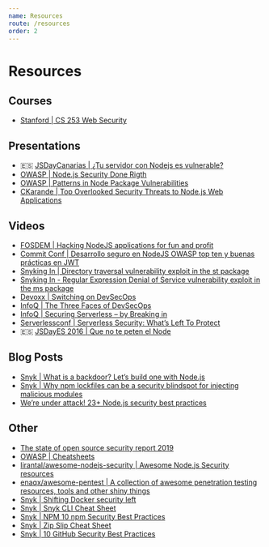 ```yaml
---
name: Resources
route: /resources
order: 2
---
```


# Resources

## Courses

- [Stanford | CS 253 Web Security](https://web.stanford.edu/class/cs253/)

## Presentations

- :es: [JSDayCanarias | ¿Tu servidor con Nodejs es vulnerable?](https://cyber-nomads.slides.com/ulisesgascon/servidor-vulnerable-js-day-canarias)
- [OWASP | Node.js Security Done Rigth](https://www.owasp.org/images/f/fa/AppSecIL2016_NodeJS-Security_LiranTal.pdf)
- [OWASP | Patterns in Node Package Vulnerabilities](https://2018.appsec.eu/presos/Developer_Patterns-in-Nodejs_Chetan-Karande_AppSecEU2018.pdf)
- [CKarande | Top Overlooked Security Threats to Node.js Web Applications](https://speakerdeck.com/ckarande/top-overlooked-security-threats-to-node-dot-js-web-applications)

## Videos

- [FOSDEM | Hacking NodeJS applications for fun and profit](https://archive.fosdem.org/2019/schedule/event/testing_nodejs_security/)
- [Commit Conf | Desarrollo seguro en NodeJS OWASP top ten y buenas prácticas en JWT](https://www.youtube.com/watch?v=bMwgLaDyD1w)
- [Snyking In | Directory traversal vulnerability exploit in the st package](https://www.youtube.com/watch?v=a1okGZQSteg)
- [Snyking In - Regular Expression Denial of Service vulnerability exploit in the ms package](https://www.youtube.com/watch?v=0lfbFEZ0jII)
- [Devoxx | Switching on DevSecOps](https://www.youtube.com/watch?v=l0pNUTVYlN4)
- [InfoQ | The Three Faces of DevSecOps](https://www.youtube.com/watch?v=eC_Y74sfFrI)
- [InfoQ | Securing Serverless – by Breaking in](https://www.infoq.com/presentations/serverless-security-2018/)
- [Serverlessconf | Serverless Security: What’s Left To Protect](https://www.youtube.com/watch?v=CiyUD_rI8D8)
- :es: [JSDayES 2016 | Que no te peten el Node](https://www.youtube.com/watch?v=5Dv76-tqwG0)

## Blog Posts

- [Snyk | What is a backdoor? Let’s build one with Node.js](https://snyk.io/blog/what-is-a-backdoor/)
- [Snyk | Why npm lockfiles can be a security blindspot for injecting malicious modules](https://snyk.io/blog/why-npm-lockfiles-can-be-a-security-blindspot-for-injecting-malicious-modules/)
- [We’re under attack! 23+ Node.js security best practices](https://medium.com/@nodepractices/were-under-attack-23-node-js-security-best-practices-e33c146cb87d)

## Other

- [The state of open source security report 2019](https://res.cloudinary.com/snyk/image/upload/v1551172581/The-State-Of-Open-Source-Security-Report-2019-Snyk.pdf)
- [OWASP | Cheatsheets](https://cheatsheetseries.owasp.org/cheatsheets/Nodejs_security_cheat_sheet.html)
- [lirantal/awesome-nodejs-security | Awesome Node.js Security resources](https://github.com/lirantal/awesome-nodejs-security)
- [enaqx/awesome-pentest | A collection of awesome penetration testing resources, tools and other shiny things](https://github.com/enaqx/awesome-pentest)
- [Snyk | Shifting Docker security left](https://res.cloudinary.com/snyk/image/upload/v1555510939/shifting_docker_security_left_2019.pdf)
- [Snyk | Snyk CLI Cheat Sheet](https://res.cloudinary.com/snyk/image/upload/v1551195097/Snyk_CLI_Cheat_Sheet.pdf)
- [Snyk | NPM 10 npm Security Best Practices](https://res.cloudinary.com/snyk/image/upload/v1550495866/blog/10_npm_Security_Best_Practices.pdf)
- [Snyk | Zip Slip Cheat Sheet](https://res.cloudinary.com/snyk/image/upload/v1530192988/blog/zip-slip-cheat-sheet.pdf)
- [Snyk | 10 GitHub Security Best Practices](https://res.cloudinary.com/snyk/image/upload/v1535626770/blog/10_GitHub_Security_Best_Practices_cheat_sheet.pdf)